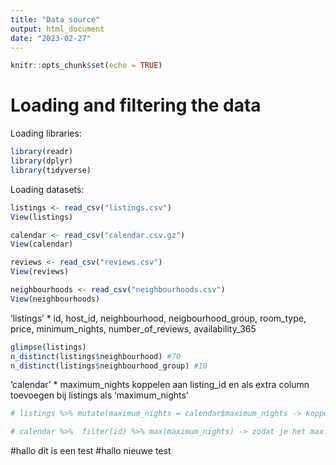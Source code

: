 ```yaml
---
title: "Data source"
output: html_document
date: "2023-02-27"
---
```


```r
knitr::opts_chunk$set(echo = TRUE)
```

# Loading and filtering the data

Loading libraries:
```r
library(readr)
library(dplyr)
library(tidyverse)
```

Loading datasets:
```r
listings <- read_csv("listings.csv")
View(listings)

calendar <- read_csv("calendar.csv.gz")
View(calendar)

reviews <- read_csv("reviews.csv")
View(reviews)

neighbourhoods <- read_csv("neighbourhoods.csv")
View(neighbourhoods)
```


'listings'
* id, host_id, neighbourhood, neigbourhood_group, room_type, price, minimum_nights, number_of_reviews, availability_365
```r
glimpse(listings)
n_distinct(listings$neighbourhood) #70
n_distinct(listings$neighbourhood_group) #10
```

'calendar'
* maximum_nights koppelen aan listing_id en als extra column toevoegen bij listings als 'maximum_nights'

```r
# listings %>% mutate(maximum_nights = calendar$maximum_nights -> koppel aan listing_id op 31-12-2022)

# calendar %>%  filter(id) %>% max(maximum_nights) -> zodat je het max. maximum_nights krijgt
```

#hallo dit is een test
#hallo nieuwe test

